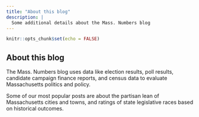 ```yaml
---
title: "About this blog"
description: |
  Some additional details about the Mass. Numbers blog
---
```


```r
knitr::opts_chunk$set(echo = FALSE)
```

## About this blog

The Mass. Numbers blog uses data like election results,
poll results, candidate campaign finance reports, and
census data to evaluate Massachusetts politics and
policy.

Some of our most popular posts are about the partisan
lean of Massachusetts cities and towns, and ratings of
state legislative races based on historical outcomes.

